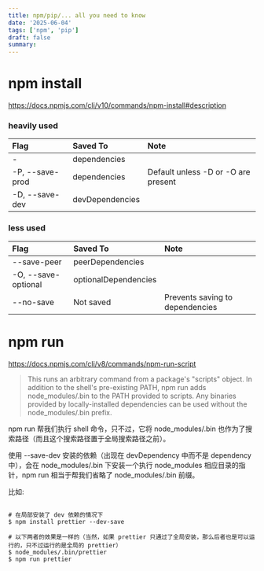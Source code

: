 ```yaml
---
title: npm/pip/... all you need to know
date: '2025-06-04'
tags: ['npm', 'pip']
draft: false
summary:
---
```


# npm install

https://docs.npmjs.com/cli/v10/commands/npm-install#description

### heavily used

| Flag                | Saved To             | Note                                |
|:--------------------|:---------------------|:------------------------------------|
| -     | dependencies         |                                     |
| -P, --save-prod     | dependencies         | Default unless -D or -O are present |
| -D, --save-dev      | devDependencies      |                                     |

### less used

| Flag                | Saved To             | Note                                |
|:--------------------|:---------------------|:------------------------------------|
| --save-peer         | peerDependencies     |                                     |
| -O, --save-optional | optionalDependencies |                                     |
| --no-save           | Not saved            | Prevents saving to dependencies     |

# npm run

https://docs.npmjs.com/cli/v8/commands/npm-run-script

> This runs an arbitrary command from a package's "scripts" object.
> In addition to the shell's pre-existing PATH, npm run adds node_modules/.bin to the PATH provided to scripts. Any binaries provided by locally-installed dependencies can be used without the node_modules/.bin prefix.

npm run 帮我们执行 shell 命令，只不过，它将 node_modules/.bin 也作为了搜索路径（而且这个搜索路径置于全局搜索路径之前）。

使用 --save-dev 安装的依赖（出现在 devDependency 中而不是 dependency 中），会在 node_modules/.bin 下安装一个执行 node_modules 相应目录的指针，npm run 相当于帮我们省略了 node_modules/.bin 前缀。

比如:

```

# 在局部安装了 dev 依赖的情况下
$ npm install prettier --dev-save

# 以下两者的效果是一样的（当然，如果 prettier 只通过了全局安装，那么后者也是可以运行的，只不过运行的是全局的 prettier）
$ node_modules/.bin/prettier
$ npm run prettier
```
